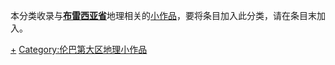 
{{WPSS-cat}}
{{Hidden category}}
本分类收录与'''[[布雷西亚省|布雷西亚省]]'''地理相关的[[Wikipedia:STUB|小作品]]，要将条目加入此分类，请在条目末加入'''{{tl|Brescia-geo-stub}}'''。


[[Category:布雷西亚省|+]]
[[Category:伦巴第大区地理小作品|Category:伦巴第大区地理小作品]]
